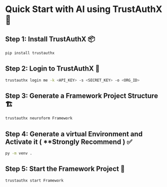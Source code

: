
# Quick Start with AI using TrustAuthX 🚀

<Steps>

## Step 1: Install TrustAuthX 📦

```bash copy showLineNumbers filename="bash"
pip install trustauthx
```

## Step 2: Login to TrustAuthX 🔑

```bash copy showLineNumbers filename="bash"
trustauthx login me -k <API_KEY> -s <SECRET_KEY> -o <ORG_ID>
```

## Step 3: Generate a Framework  Project Structure 🏗️

```bash copy showLineNumbers filename="bash"
trustauthx neuroform Framework 
```

## Step 4: Generate a virtual Environment and Activate it ( **Strongly Recommend ) ✅

```bash copy showLineNumbers filename="bash"
py -m venv . 
```

## Step 5: Start the Framework  Project 🎉

```bash copy showLineNumbers filename="bash"
trustauthx start Framework 
```
</Steps>
